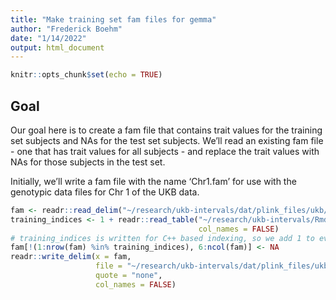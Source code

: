 ```yaml
---
title: "Make training set fam files for gemma"
author: "Frederick Boehm"
date: "1/14/2022"
output: html_document
---
```


```r
knitr::opts_chunk$set(echo = TRUE)
```

## Goal

Our goal here is to create a fam file that contains trait values for the 
training set subjects and NAs for the test set subjects. We'll read an existing 
fam file - one that has trait values for all subjects - and replace the trait
values with NAs for those subjects in the test set.

Initially, we'll write a fam file with the name 'Chr1.fam' for use with the 
genotypic data files for Chr 1 of the UKB data.

```r
fam <- readr::read_delim("~/research/ukb-intervals/dat/plink_files/ukb/chr1.fam", col_names = FALSE)
training_indices <- 1 + readr::read_table("~/research/ukb-intervals/Rmd/training_indices.txt", 
                                          col_names = FALSE) 
# training_indices is written for C++ based indexing, so we add 1 to every entry here!
fam[!(1:nrow(fam) %in% training_indices), 6:ncol(fam)] <- NA
readr::write_delim(x = fam, 
                   file = "~/research/ukb-intervals/dat/plink_files/ukb-gemma-training/chr1.fam", 
                   quote = "none",
                   col_names = FALSE)
```

